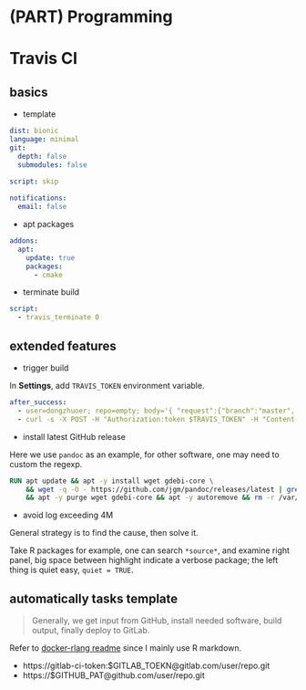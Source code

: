 # (PART) Programming {-}



# Travis CI



## basics

- template

```yaml
dist: bionic
language: minimal
git:
  depth: false
  submodules: false
  
script: skip

notifications:
  email: false
```

- apt packages

```yaml
addons:
  apt:
    update: true
    packages:
      - cmake
```

- terminate build

```yaml
script:
  - travis_terminate 0
```



## extended features

- trigger build

In **Settings**, add `TRAVIS_TOKEN` environment variable.

```yaml
after_success:
  - user=dongzhuoer; repo=empty; body='{ "request":{"branch":"master", "message":"rebuilt $TRAVIS_REPO_SLUG"} }'
  - curl -s -X POST -H "Authorization:token $TRAVIS_TOKEN" -H "Content-Type:application/json" -H "Accept:application/json" -H "Travis-API-Version:3" -d "$body" "https://api.travis-ci.com/repo/$user%2F$repo/requests"
```

- install latest GitHub release

Here we use `pandoc` as an example, for other software, one may need to custom the regexp.

```dockerfile
RUN apt update && apt -y install wget gdebi-core \
    && wget -q -O - https://github.com/jgm/pandoc/releases/latest | grep -oP '([^"]+.deb)(?=")' | sed 's/^/https:\/\/github.com/' | xargs wget -q -O pandoc.deb && echo y | gdebi pandoc.deb && rm pandoc.deb \
    && apt -y purge wget gdebi-core && apt -y autoremove && rm -r /var/lib/apt/lists/
```

- avoid log exceeding 4M

General strategy is to find the cause, then solve it.

Take R packages for example, one can search `*source*`, and examine right panel, big space between highlight indicate a verbose package; the left thing is quiet easy, `quiet = TRUE`.



## automatically tasks template

> Generally, we get input from GitHub, install needed software, build output, finally deploy to GitLab.

Refer to [docker-rlang readme](https://github.com/dongzhuoer/docker-rlang#build--depoly) since I mainly use R markdown.

- https://gitlab-ci-token:$GITLAB_TOEKN@gitlab.com/user/repo.git
- https://$GITHUB_PAT@github.com/user/repo.git



